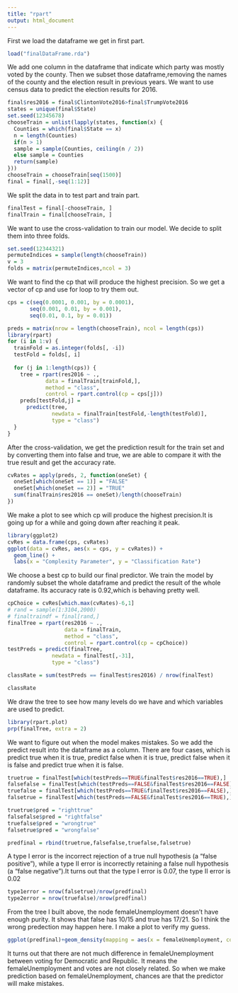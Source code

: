 ---
title: "rpart"
output: html_document
---
First we load the dataframe we get in first part.
```{r}
load("finalDataFrame.rda")
```

We add one column in the dataframe that indicate which party was mostly voted by the county. Then we subset those dataframe,removing the names of the county and the election result in previous years. We want to use census data to predict the election results for 2016.
```{r}
final$res2016 = final$ClintonVote2016>final$TrumpVote2016
states = unique(final$State)
set.seed(12345678)
chooseTrain = unlist(lapply(states, function(x) {
  Counties = which(final$State == x)
  n = length(Counties)
  if(n > 1)
  sample = sample(Counties, ceiling(n / 2))
  else sample = Counties
  return(sample)
}))
chooseTrain = chooseTrain[seq(1500)]
final = final[,-seq(1:12)]
```

We split the data in to test part and train part.
```{r}
finalTest = final[-chooseTrain, ]
finalTrain = final[chooseTrain, ]
```

We want to use the cross-validation to train our model. We decide to split them into three folds.
```{r}
set.seed(12344321)
permuteIndices = sample(length(chooseTrain))
v = 3
folds = matrix(permuteIndices,ncol = 3)
```

We want to find the cp that will produce the highest precision. So we get a vector of cp and use for loop to try them out.
```{r}
cps = c(seq(0.0001, 0.001, by = 0.0001), 
       seq(0.001, 0.01, by = 0.001),
       seq(0.01, 0.1, by = 0.01))

preds = matrix(nrow = length(chooseTrain), ncol = length(cps))
library(rpart)
for (i in 1:v) {
  trainFold = as.integer(folds[, -i])
  testFold = folds[, i]
  
  for (j in 1:length(cps)) {
    tree = rpart(res2016 ~ .,
            data = finalTrain[trainFold,],
            method = "class",
            control = rpart.control(cp = cps[j]))
    preds[testFold,j] =
      predict(tree,
              newdata = finalTrain[testFold,-length(testFold)],
              type = "class")
  }
}
```

After the cross-validation, we get the prediction result for the train set and by converting them into false and true, we are able to compare it with the true result and get the accuracy rate.
```{r}
cvRates = apply(preds, 2, function(oneSet) {
  oneSet[which(oneSet == 1)] = "FALSE"
  oneSet[which(oneSet == 2)] = "TRUE"
  sum(finalTrain$res2016 == oneSet)/length(chooseTrain)
})
```

We make a plot to see which cp will produce the highest precision.It is going up for a while and going down after reaching it peak.
```{r}
library(ggplot2)
cvRes = data.frame(cps, cvRates)
ggplot(data = cvRes, aes(x = cps, y = cvRates)) +
  geom_line() + 
  labs(x = "Complexity Parameter", y = "Classification Rate")
```

We choose a best cp to build our final predictor. We train the model by randomly subset the whole dataframe and predict the result of the whole dataframe. Its accuracy rate is 0.92,which is behaving pretty well.
```{r}
cpChoice = cvRes[which.max(cvRates)-6,1]
# rand = sample(1:3104,2000)
# finaltraindf = final[rand,]
finalTree = rpart(res2016 ~ .,
                  data = finalTrain,
                  method = "class",
                  control = rpart.control(cp = cpChoice))
testPreds = predict(finalTree, 
              newdata = finalTest[,-31],
              type = "class")

classRate = sum(testPreds == finalTest$res2016) / nrow(finalTest)

classRate
```

We draw the tree to see how many levels do we have and which variables are used to predict.
```{r}
library(rpart.plot)
prp(finalTree, extra = 2)
```

We want to figure out when the model makes mistakes. So we add the predict result into the dataframe as a column. There are four cases, which is predict true when it is true, predict false when it is true, predict false when it is false and predict true when it is false.
```{r}
truetrue = finalTest[which(testPreds==TRUE&finalTest$res2016==TRUE),]
falsefalse = finalTest[which(testPreds==FALSE&finalTest$res2016==FALSE),]
truefalse = finalTest[which(testPreds==TRUE&finalTest$res2016==FALSE),]
falsetrue = finalTest[which(testPreds==FALSE&finalTest$res2016==TRUE),]

truetrue$pred = "righttrue"
falsefalse$pred = "rightfalse"
truefalse$pred = "wrongtrue"
falsetrue$pred = "wrongfalse"

predfinal = rbind(truetrue,falsefalse,truefalse,falsetrue)
```

A type I error is the incorrect rejection of a true null hypothesis (a "false positive"), while a type II error is incorrectly retaining a false null hypothesis (a "false negative").It turns out that the type I error is 0.07, the type II error is 0.02
```{r}
type1error = nrow(falsetrue)/nrow(predfinal)
type2error = nrow(truefalse)/nrow(predfinal)
```

From the tree I built above, the node femaleUnemployment doesn't have enough purity. It shows that false has 10/15 and true has 17/21. So I think the wrong predection may happen here. I make a plot to verify my guess. 
```{r}
ggplot(predfinal)+geom_density(mapping = aes(x = femaleUnemployment, color = pred))
```

It turns out that there are not much difference in femaleUnemployment between voting for Democratic and Republic. It means the femaleUnemployment and votes are not closely related. So when we make prediction based on femaleUnemployment, chances are that the predictor will make mistakes.

